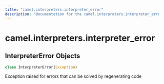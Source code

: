 ```yaml
---
title: "camel.interpreters.interpreter_error"
description: "Documentation for the camel.interpreters.interpreter_error module"
---
```


<a id="camel.interpreters.interpreter_error"></a>

# camel.interpreters.interpreter\_error

<a id="camel.interpreters.interpreter_error.InterpreterError"></a>

## InterpreterError Objects

```python
class InterpreterError(Exception)
```

Exception raised for errors that can be solved by regenerating code

